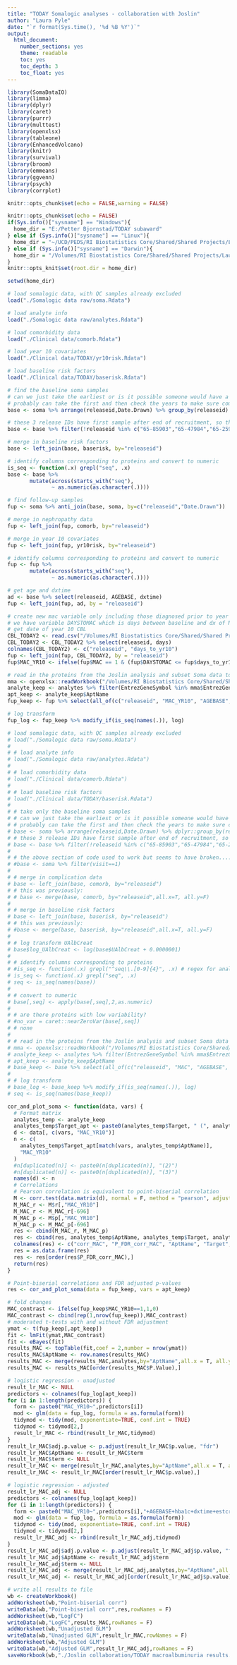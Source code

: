 ```yaml
---
title: "TODAY Somalogic analyses - collaboration with Joslin"
author: "Laura Pyle"
date: "`r format(Sys.time(), '%d %B %Y')`"
output:
  html_document:
    number_sections: yes
    theme: readable
    toc: yes
    toc_depth: 3
    toc_float: yes
---
```


```r
library(SomaDataIO)
library(limma)
library(dplyr)
library(caret)
library(purrr)
library(multtest)
library(openxlsx)
library(tableone)
library(EnhancedVolcano)
library(knitr)
library(survival)
library(broom)
library(emmeans)
library(ggvenn)
library(psych)
library(corrplot)

knitr::opts_chunk$set(echo = FALSE,warning = FALSE)

knitr::opts_chunk$set(echo = FALSE)
if(Sys.info()["sysname"] == "Windows"){
  home_dir = "E:/Petter Bjornstad/TODAY subaward"
} else if (Sys.info()["sysname"] == "Linux"){
  home_dir = "~/UCD/PEDS/RI Biostatistics Core/Shared/Shared Projects/Laura/Peds Endo/Petter Bjornstad/TODAY subaward/"
} else if (Sys.info()["sysname"] == "Darwin"){
  home_dir = "/Volumes/RI Biostatistics Core/Shared/Shared Projects/Laura/Peds Endo/Petter Bjornstad/TODAY subaward"
}
knitr::opts_knit$set(root.dir = home_dir)
```

```r
setwd(home_dir)

# load somalogic data, with QC samples already excluded
load("./Somalogic data raw/soma.Rdata")

# load analyte info
load("./Somalogic data raw/analytes.Rdata")

# load comorbidity data
load("./Clinical data/comorb.Rdata")

# load year 10 covariates
load("./Clinical data/TODAY/yr10risk.Rdata")

# load baseline risk factors
load("./Clinical data/TODAY/baserisk.Rdata")

# find the baseline soma samples
# can we just take the earliest or is it possible someone would have a follow-up sample but not baseline?
# probably can take the first and then check the years to make sure compatible with TODAY
base <- soma %>% arrange(releaseid,Date.Drawn) %>% group_by(releaseid) %>% filter(row_number()==1)

# these 3 release IDs have first sample after end of recruitment, so they must be missing the baseline visit
base <- base %>% filter(!releaseid %in% c("65-85903","65-47984","65-25901"))

# merge in baseline risk factors
base <- left_join(base, baserisk, by="releaseid")

# identify columns corresponding to proteins and convert to numeric
is_seq <- function(.x) grepl("seq", .x)
base <- base %>%
       mutate(across(starts_with("seq"),
              ~ as.numeric(as.character(.))))

# find follow-up samples
fup <- soma %>% anti_join(base, soma, by=c("releaseid","Date.Drawn"))

# merge in nephropathy data
fup <- left_join(fup, comorb, by="releaseid")

# merge in year 10 covariates
fup <- left_join(fup, yr10risk, by="releaseid")

# identify columns corresponding to proteins and convert to numeric
fup <- fup %>%
       mutate(across(starts_with("seq"),
              ~ as.numeric(as.character(.))))

# get age and dxtime
ad <- base %>% select(releaseid, AGEBASE, dxtime)
fup <- left_join(fup, ad, by = "releaseid")

# create new mac variable only including those diagnosed prior to year 10 sample collection
# we have variable DAYSTOMAC which is days between baseline and dx of MAC
# get date of year 10 CBL
CBL_TODAY2 <- read.csv("/Volumes/RI Biostatistics Core/Shared/Shared Projects/Laura/Peds Endo/Petter Bjornstad/TODAY subaward/Clinical data/TODAY2/CBL.csv")
CBL_TODAY2 <- CBL_TODAY2 %>% select(releaseid, days)
colnames(CBL_TODAY2) <- c("releaseid", "days_to_yr10")
fup <- left_join(fup, CBL_TODAY2, by = "releaseid")
fup$MAC_YR10 <- ifelse(fup$MAC == 1 & (fup$DAYSTOMAC <= fup$days_to_yr10), 1, 0)

# read in the proteins from the Joslin analysis and subset Soma data to those proteins
mma <- openxlsx::readWorkbook("/Volumes/RI Biostatistics Core/Shared/Shared Projects/Laura/Peds Endo/Petter Bjornstad/TODAY subaward/Joslin collaboration/mma.xlsx")
analyte_keep <- analytes %>% filter(EntrezGeneSymbol %in% mma$EntrezGeneSymbol)
apt_keep <- analyte_keep$AptName
fup_keep <- fup %>% select(all_of(c("releaseid", "MAC_YR10", "AGEBASE", "hba1c", "dxtime", "estcreatclear", apt_keep)))

# log transform
fup_log <- fup_keep %>% modify_if(is_seq(names(.)), log)

```

```r
# load somalogic data, with QC samples already excluded
# load("./Somalogic data raw/soma.Rdata")
# 
# # load analyte info
# load("./Somalogic data raw/analytes.Rdata")
# 
# # load comorbidity data
# load("./Clinical data/comorb.Rdata")
# 
# # load baseline risk factors
# load("./Clinical data/TODAY/baserisk.Rdata")
# 
# # take only the baseline soma samples
# # can we just take the earliest or is it possible someone would have a follow-up sample but not baseline?
# # probably can take the first and then check the years to make sure compatible with TODAY
# base <- soma %>% arrange(releaseid,Date.Drawn) %>% dplyr::group_by(releaseid) %>% dplyr::filter(row_number()==1)
# # these 3 release IDs have first sample after end of recruitment, so they must be missing the baseline visit
# base <- base %>% filter(!releaseid %in% c("65-85903","65-47984","65-25901"))
# 
# # the above section of code used to work but seems to have broken....this should accomplish the same thing?
# #base <- soma %>% filter(visit==1)
# 
# # merge in complication data
# base <- left_join(base, comorb, by="releaseid")
# # this was previously:
# # base <- merge(base, comorb, by="releaseid",all.x=T, all.y=F)
# 
# # merge in baseline risk factors
# base <- left_join(base, baserisk, by="releaseid")
# # this was previously:
# #base <- merge(base, baserisk, by="releaseid",all.x=T, all.y=F)
# 
# # log transform UAlbCreat
# base$log_UAlbCreat <- log(base$UAlbCreat + 0.0000001)
# 
# # identify columns corresponding to proteins
# #is_seq <- function(.x) grepl("^seq\\.[0-9]{4}", .x) # regex for analytes
# is_seq <- function(.x) grepl("seq", .x)
# seq <- is_seq(names(base))
# 
# # convert to numeric
# base[,seq] <- apply(base[,seq],2,as.numeric)
# 
# # are there proteins with low variability?
# #no_var = caret::nearZeroVar(base[,seq])
# # none
# 
# # read in the proteins from the Joslin analysis and subset Soma data to those proteins
# mma <- openxlsx::readWorkbook("/Volumes/RI Biostatistics Core/Shared/Shared Projects/Laura/Peds Endo/Petter Bjornstad/TODAY subaward/Joslin collaboration/mma.xlsx")
# analyte_keep <- analytes %>% filter(EntrezGeneSymbol %in% mma$EntrezGeneSymbol)
# apt_keep <- analyte_keep$AptName
# base_keep <- base %>% select(all_of(c("releaseid", "MAC", "AGEBASE", "HbA1c", "dxtime", "EstCreatClear", apt_keep)))
# 
# # log transform
# base_log <- base_keep %>% modify_if(is_seq(names(.)), log)
# seq <- is_seq(names(base_keep))
```

```r
cor_and_plot_soma <- function(data, vars) {
  # Format matrix
  analytes_temp <- analyte_keep
  analytes_temp$Target_apt <- paste0(analytes_temp$Target, " (", analytes_temp$AptName, ")")
  d <- data[, c(vars, "MAC_YR10")]
  n <- c(
    analytes_temp$Target_apt[match(vars, analytes_temp$AptName)],
    "MAC_YR10"
  )
  #n[duplicated(n)] <- paste0(n[duplicated(n)], "(2)")
  #n[duplicated(n)] <- paste0(n[duplicated(n)], "(3)")
  names(d) <- n
  # Correlations
  # Pearson correlation is equivalent to point-biserial correlation
  M <- corr.test(data.matrix(d), normal = F, method = "pearson", adjust = "BH")
  M_MAC_r <- M$r[,"MAC_YR10"]
  M_MAC_r <- M_MAC_r[-696]
  M_MAC_p <- M$p[,"MAC_YR10"]
  M_MAC_p <- M_MAC_p[-696]
  res <- cbind(M_MAC_r, M_MAC_p)
  res <- cbind(res, analytes_temp$AptName, analytes_temp$Target, analytes_temp$UniProt, analytes_temp$EntrezGeneID)
  colnames(res) <- c("corr_MAC", "P_FDR_corr_MAC", "AptName", "Target", "UniProt", "EntrezGeneID")
  res = as.data.frame(res)
  res <- res[order(res$P_FDR_corr_MAC),] 
  return(res)
}
```

```r
# Point-biserial correlations and FDR adjusted p-values
res <- cor_and_plot_soma(data = fup_keep, vars = apt_keep)

# fold changes
MAC_contrast <- ifelse(fup_keep$MAC_YR10==1,1,0)
MAC_contrast <- cbind(rep(1,nrow(fup_keep)),MAC_contrast)
# moderated t-tests with and without FDR adjustment
ymat <- t(fup_keep[,apt_keep])
fit <- lmFit(ymat,MAC_contrast)
fit <- eBayes(fit)
results_MAC <- topTable(fit,coef = 2,number = nrow(ymat))
results_MAC$AptName <- row.names(results_MAC)
results_MAC <- merge(results_MAC,analytes,by="AptName",all.x = T, all.y = F)
results_MAC <- results_MAC[order(results_MAC$P.Value),] 

# logistic regression - unadjusted
result_lr_MAC <- NULL
predictors <- colnames(fup_log[apt_keep])
for (i in 1:length(predictors)) {
  form <- paste0("MAC_YR10~",predictors[i])
  mod <- glm(data = fup_log, formula = as.formula(form))
  tidymod <- tidy(mod, exponentiate=TRUE, conf.int = TRUE)
  tidymod <- tidymod[2,]
  result_lr_MAC <- rbind(result_lr_MAC,tidymod)
}
result_lr_MAC$adj.p.value <- p.adjust(result_lr_MAC$p.value, "fdr")
result_lr_MAC$AptName <- result_lr_MAC$term
result_lr_MAC$term <- NULL
result_lr_MAC <- merge(result_lr_MAC,analytes,by="AptName",all.x = T, all.y = F)
result_lr_MAC <- result_lr_MAC[order(result_lr_MAC$p.value),] 

# logistic regression - adjusted
result_lr_MAC_adj <- NULL
predictors <- colnames(fup_log[apt_keep])
for (i in 1:length(predictors)) {
  form <- paste0("MAC_YR10~",predictors[i],"+AGEBASE+hba1c+dxtime+estcreatclear")
  mod <- glm(data = fup_log, formula = as.formula(form))
  tidymod <- tidy(mod, exponentiate=TRUE, conf.int = TRUE)
  tidymod <- tidymod[2,]
  result_lr_MAC_adj <- rbind(result_lr_MAC_adj,tidymod)
}
result_lr_MAC_adj$adj.p.value <- p.adjust(result_lr_MAC_adj$p.value, "fdr")
result_lr_MAC_adj$AptName <- result_lr_MAC_adj$term
result_lr_MAC_adj$term <- NULL
result_lr_MAC_adj <- merge(result_lr_MAC_adj,analytes,by="AptName",all.x = T, all.y = F)
result_lr_MAC_adj <- result_lr_MAC_adj[order(result_lr_MAC_adj$p.value),] 

# write all results to file
wb <- createWorkbook()
addWorksheet(wb,"Point-biserial corr")
writeData(wb,"Point-biserial corr",res,rowNames = F)
addWorksheet(wb,"LogFC")
writeData(wb,"LogFC",results_MAC,rowNames = F)
addWorksheet(wb,"Unadjusted GLM")
writeData(wb,"Unadjusted GLM",result_lr_MAC,rowNames = F)
addWorksheet(wb,"Adjusted GLM")
writeData(wb,"Adjusted GLM",result_lr_MAC_adj,rowNames = F)
saveWorkbook(wb,"./Joslin collaboration/TODAY macroalbuminuria results.xlsx",overwrite = TRUE)
```

